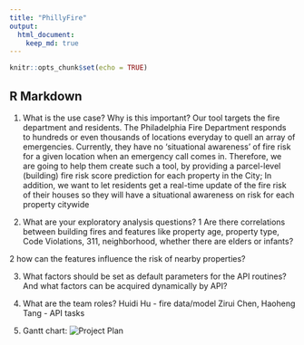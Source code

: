 ```yaml
---
title: "PhillyFire"
output: 
  html_document:
    keep_md: true
---
```


```r
knitr::opts_chunk$set(echo = TRUE)
```

## R Markdown
1. What is the use case? Why is this important?
Our tool targets the fire department and residents.
The Philadelphia Fire Department responds to hundreds or even thousands of locations everyday to quell an array of emergencies. Currently, they have no ‘situational awareness’ of fire risk for a given location when an emergency call comes in. Therefore, we are going to help them create such a tool, by providing a parcel-level (building) fire risk score prediction for each property in the City; 
In addition, we want to let residents get a real-time update of the fire risk of their houses so they will have a situational awareness on risk for each property citywide

2. What are your exploratory analysis questions?
1 Are there correlations between building fires and features like property age, property type, Code Violations, 311, neighborhood, whether there are elders or infants?

2 how can the features influence the risk of nearby properties?

3. What factors should be set as default parameters for the API routines? And what factors can be acquired dynamically by API?


3. What are the team roles?
Huidi Hu - fire data/model
Zirui Chen, Haoheng Tang - API tasks

4. Gantt chart:
![Project Plan](plan.png)

```r

```
